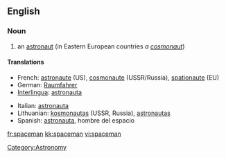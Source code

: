 ==English==

===Noun===
{{en-noun|spacemen}}

# an [[astronaut]] (in Eastern European countries ''a [[cosmonaut]]'')

====Translations====
{{trans-top}}
* French: [[astronaute]] (US), [[cosmonaute]] (USSR/Russia), [[spationaute]] (EU)
* German: [[Raumfahrer]]
* [[Interlingua]]: [[astronauta]]
{{trans-mid}}
* Italian: [[astronauta]]
* Lithuanian: [[kosmonautas]] {{m}} (USSR, Russia), [[astronautas]] {{m}} {{US}}
* Spanish: [[astronauta]], hombre del espacio
{{trans-bottom}}

[[Category:Astronomy]]

[[fr:spaceman]]
[[kk:spaceman]]
[[vi:spaceman]]